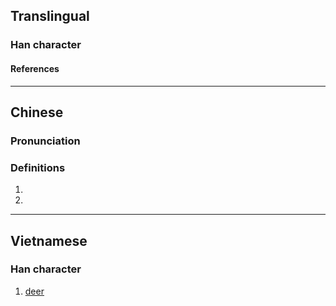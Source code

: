 {{character info}}
==Translingual==

===Han character===
{{Han char|rn=94|rad=犬|as=05|sn=8|four=47211|canj=KHSP|ids=⿰犭尼}}

====References====
{{Han ref|kx=0709.090|dkj=20342|dj=1121.190|hdz=21342.040|uh=72D4}}

----

==Chinese==
{{zh-forms|alt=𤝺}}

===Pronunciation===
{{zh-pron
|m=nǐ
|c=nei5
|mc=y
|oc=y
|cat=n
}}

===Definitions===
{{zh-hanzi}}

# {{zh-used in|猗狔}}
# {{zh-alt-form|䝚}}

----

==Vietnamese==

===Han character===
{{vi-readings|nom=nai|chu=Nom|rs=犬05}}

# [[deer]]